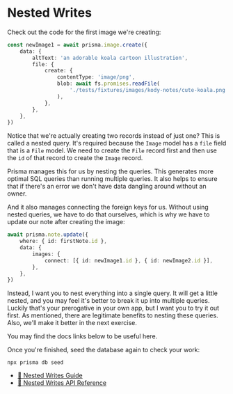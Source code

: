 # Nested Writes

Check out the code for the first image we're creating:

```ts lines=4-11
const newImage1 = await prisma.image.create({
	data: {
		altText: 'an adorable koala cartoon illustration',
		file: {
			create: {
				contentType: 'image/png',
				blob: await fs.promises.readFile(
					'./tests/fixtures/images/kody-notes/cute-koala.png',
				),
			},
		},
	},
})
```

Notice that we're actually creating two records instead of just one? This is
called a nested query. It's required because the `Image` model has a
`file` field that is a `File` model. We need to create the `File` record first
and then use the `id` of that record to create the `Image` record.

Prisma manages this for us by nesting the queries. This generates more optimal
SQL queries than running multiple queries. It also helps to ensure that if
there's an error we don't have data dangling around without an owner.

And it also manages connecting the foreign keys for us. Without using nested
queries, we have to do that ourselves, which is why we have to update our note
after creating the image:

```ts lines=4-6
await prisma.note.update({
	where: { id: firstNote.id },
	data: {
		images: {
			connect: [{ id: newImage1.id }, { id: newImage2.id }],
		},
	},
})
```

Instead, I want you to nest everything into a single query. It will get a little
nested, and you may feel it's better to break it up into multiple queries.
Luckily that's your prerogative in your own app, but I want you to try it out
first. As mentioned, there are legitimate benefits to nesting these queries.
Also, we'll make it better in the next exercise.

<callout-info>
	You may find the docs links below to be useful here.
</callout-info>

Once you're finished, seed the database again to check your work:

```
npx prisma db seed
```

- [📜 Nested Writes Guide](https://www.prisma.io/docs/guides/performance-and-optimization/prisma-client-transactions-guide#nested-writes)
- [📜 Nested Writes API Reference](https://www.prisma.io/docs/reference/api-reference/prisma-client-reference#create-1)
